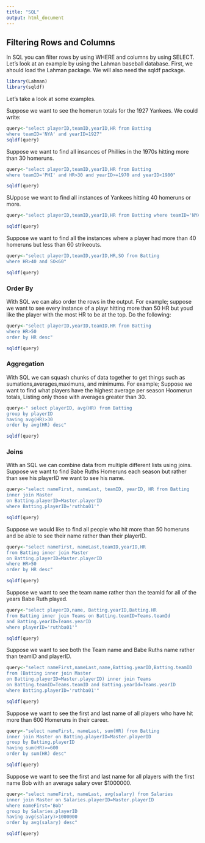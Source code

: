 ```yaml
---
title: "SQL"
output: html_document
---
```


## Filtering Rows and Columns

In SQL you can filter rows by using WHERE and columns by using SELECT. Let's look at an example by using the Lahman baseball database. First, we ahould load the Lahman package. We will also need the sqldf package.

```r
library(Lahman)
library(sqldf)
```

Let's take a look at some examples. 

Suppose we want to see the homerun totals for the 1927 Yankees. We could write:

```r
query<-"select playerID,teamID,yearID,HR from Batting
where teamID='NYA' and yearID=1927"
sqldf(query)
```
 Suppose we want to find all insances of Phillies in the 1970s hitting more than 30 homeruns.

```r
query<-"select playerID,teamID,yearID,HR from Batting
where teamID='PHI' and HR>30 and yearID>=1970 and yearID<1980"

sqldf(query)
```

SUppose we want to find all instances of Yankees hitting 40 homeruns or more.

```r
query<-"select playerID,teamID,yearID,HR from Batting where teamID='NYA' and HR>=40"

sqldf(query)
```

Suppose we want to find all the instances where a player had more than 40 homeruns but less than 60 strikeouts.

```r
query<-"select playerID,teamID,yearID,HR,SO from Batting
where HR>40 and SO<60"

sqldf(query)

```

### Order By

With SQL we can also order the rows in the output. For example; suppose we want to see every instance of a playr hitting more than 50 HR but youd like the player with the most HR to be at the top. Do the following:

```r
query<-"select playerID,yearID,teamID,HR from Batting 
where HR>50
order by HR desc"

sqldf(query)
```

### Aggregation
With SQL we can squash chunks of data together to get things such as sumations,averages,maximuns, and minimums. For example; Suppose we want to find what players have the highest average per season Hoomerun totals, Listing only those with averages greater than 30.

```r
query<-" select playerID, avg(HR) from Batting
group by playerID
having avg(HR)>30
order by avg(HR) desc"

sqldf(query)
```

### Joins
With an SQL we can combine data from multiple different lists using joins.  Suppose we want to find Babe Ruths Homeruns each season but rather than see his playerID we want to see his name.

```r
query<-"select nameFirst, nameLast, teamID, yearID, HR from Batting
inner join Master
on Batting.playerID=Master.playerID
where Batting.playerID='ruthba01'"

sqldf(query)
```

Suppose we would like to find all people who hit more than 50 homeruns and be able to see their name rather than their playerID.

```r
query<-"select nameFirst, nameLast,teamID,yearID,HR
from Batting inner join Master 
on Batting.playerID=Master.playerID
where HR>50
order by HR desc"

sqldf(query)
```

Suppose we want to see the team name rather than the teamId for all of the years Babe Ruth played.

```r
query<-"select playerID,name, Batting.yearID,Batting.HR
from Batting inner join Teams on Batting.teamID=Teams.teamId
and Batting.yearID=Teams.yearID
where playerID='ruthba01'"

sqldf(query)
```

Suppose we want to see both the Team name and Babe Ruths name rather than teamID and playerID.

```r
query<-"select nameFirst,nameLast,name,Batting.yearID,Batting.teamID 
from (Batting inner join Master
on Batting.playerID=Master.playerID) inner join Teams
on Batting.teamID=Teams.teamID and Batting.yearId=Teams.yearID
where Batting.playerID='ruthba01'"

sqldf(query)
```

Suppose we want to see the first and last name of all players who have hit more than 600 Homeruns in their career.

```r
query<-"select nameFirst, nameLast, sum(HR) from Batting
inner join Master on Batting.playerID=Master.playerID
group by Batting.playerID
having sum(HR)>=600
order by sum(HR) desc"

sqldf(query)
```

Suppose we want to see the first and last name for all players with the first name Bob with an average salary over $1000000.

```r
query<-"select nameFirst, nameLast, avg(salary) from Salaries
inner join Master on Salaries.playerID=Master.playerID
where nameFirst='Bob'
group by Salaries.playerID
having avg(salary)>1000000
order by avg(salary) desc"

sqldf(query)

```

